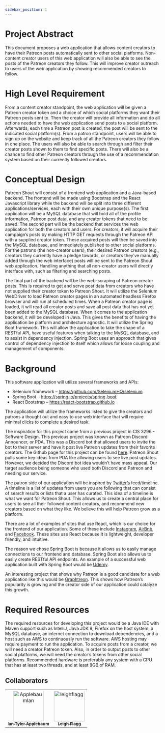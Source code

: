 ```yaml
---
sidebar_position: 1
---
```


# Project Abstract

This document proposes a web application that allows content creators to have their Patreon posts automatically sent to other social platforms. Non-content creator users of this web application will also be able to see the posts of the Patreon creators they follow. This will improve creator outreach to users of the web application by showing recommended creators to follow.

# High Level Requirement

From a content creator standpoint, the web application will be given a Patreon creator token and a choice of which social platforms they want their Patreon posts sent to. Then the creator will provide all information and do all actions needed to have the web application send posts to a social platform. Afterwards, each time a Patreon post is created, the post will be sent to the indicated social platform(s). 
From a patron standpoint, users will be able to sign up on the website and keep track of all the Patreon creators they follow in one place. The users will also be able to search through and filter their creator posts shown to them to find specific posts. There will also be a chance to find other Patreon creators through the use of a recommendation system based on their currently followed creators. 

# Conceptual Design

Patreon Shout will consist of a frontend web application and a Java-based backend. The frontend will be made using Bootstrap and the React Javascript library while the backend will be split into three different applications/services, each with their own unique purpose(s). 
The first application will be a MySQL database that will hold all of the profile information, Patreon post data, and any creator tokens that need to be saved.
The second part will be the backend that services the web application for both the creators and users. For creators, it will acquire their campaign’s posts by making HTTP GET requests through the Patreon API with a supplied creator token.  These acquired posts will then be saved into the MySQL database, and immediately published to other social platforms. For the patrons (the non-creator users), their desired Patreon creators (e.g., creators they currently have a pledge towards, or creators they’ve manually added through the web interface) posts will be sent to the Patreon Shout web application. Handling anything that all non-creator users will directly interface with, such as filtering and searching posts.

The final part of the backend will be the web-scraping of Patreon creator posts. This is required to get and serve post data from creators who have not supplied their creator token to Patreon Shout. It will utilize the Selenium WebDriver to load Patreon creator pages in an automated headless Firefox browser and will run at scheduled times. When a Patreon creator page is loaded, it will read all creator posts and save all post data that has not yet been added to the MySQL database.
When it comes to the application backend, it will be developed in Java. This gives the benefits of having the application be platform and architecture agnostic. It will utilize the Spring Boot framework. This will allow the application to take the shape of a RESTful API, have useful features when talking to the MySQL database, and to assist in dependency injection. Spring Boot uses an approach that gives control of dependency injection to itself which allows for loose coupling and management of components.

# Background

This software application will utilize several frameworks and APIs:  
- Selenium framework – https://github.com/SeleniumHQ/selenium  
- Spring Boot – https://spring.io/projects/spring-boot  
- React Bootstrap – https://react-bootstrap.github.io  
  
The application will utilize the frameworks listed to give the creators and patrons a thought out and easy to use web interface that will require minimal clicks to complete a desired task.

The inspiration for this project came from a previous project in CIS 3296 - Software Design. This previous project was known as Patreon Discord Announcer, or PDA. This was a Discord bot that allowed users to invite the bot to their server and have it post live Patreon updates from their favorite creators. The Github page for this project can be found [here](https://github.com/apsawicki/patreon-discord-announcer/tree/version2). Patreon Shout pulls some key ideas from PDA like allowing users to see live post updates. However, we decided the Discord bot idea wouldn’t have mass appeal. Our target audience being someone who used both Discord and Patreon and needing our service.

The patron side of our application will be inspired by [Twitter’s](https://twitter.com/?lang=en) feed/timeline. A timeline is a list of updates from users you are following that can consist of search results or lists that a user has curated. This idea of a timeline is what we want for Patreon Shout. This allows us to create a central place for users to see all their followed content creators, and recommend new creators based on what they like. We believe this will help Patreon grow as a platform.

There are a lot of examples of sites that use React, which is our choice for the frontend of our application. Some of these include [Instagram](https://www.instagram.com/), [AirBnb](https://www.airbnb.com/), and [Facebook](https://www.facebook.com/). These sites use React because it is lightweight, developer friendly, and intuitive.

The reason we chose Spring Boot is because it allows us to easily manage connections to our frontend and database. Spring Boot also allows us to easily create RESTful API endpoints. An example of a successful web application built with Spring Boot would be [Udemy](https://www.udemy.com/).

An interesting project that shows why Patreon is a good candidate for a web application like this would be [Graphtreon](https://graphtreon.com/patreon-stats). This shows how Patreon’s popularity is growing and the creator side of our application could catalyze this growth.

# Required Resources

The required resources for developing this project would be a Java IDE with Maven support such as IntelliJ, Java JDK 8, Firefox on the host system, a MySQL database, an internet connection to download dependencies, and a host such as AWS to continuously run the software. AWS hosting may require payment to run the application. To acquire posts from a creator, we will need a creator Patreon token. Also, in order to output posts to other social platforms, we will need the creator’s tokens from other social platforms. Recommended hardware is preferably any system with a CPU that has at least two threads, and at least 8GB of RAM.


## Collaborators

[//]: # ( readme: collaborators -start )
<table>
<tr>
    <td align="center">
        <a href="https://github.com/ApplebaumIan">
            <img src="https://avatars.githubusercontent.com/u/9451941?v=4" width="100;" alt="ApplebaumIan"/>
            <br />
            <sub><b>Ian Tyler Applebaum</b></sub>
        </a>
    </td>
    <td align="center">
        <a href="https://github.com/leighflagg">
            <img src="https://avatars.githubusercontent.com/u/77810293?v=4" width="100;" alt="leighflagg"/>
            <br />
            <sub><b>Leigh Flagg</b></sub>
        </a>
    </td></tr>
</table>

[//]: # ( readme: collaborators -end )
